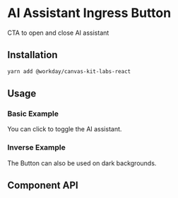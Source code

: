


<Meta of={AiAssistantIngressButtonStories} />

# AI Assistant Ingress Button

CTA to open and close AI assistant

## Installation

```sh
yarn add @workday/canvas-kit-labs-react
```


## Usage

### Basic Example

You can click to toggle the AI assistant.

<ExampleCodeBlock code={Basic} />

### Inverse Example

The Button can also be used on dark backgrounds.

<ExampleCodeBlock code={Inverse} />


## Component API

<SymbolDoc name="AiAssistantIngressButton" hideDescription />
